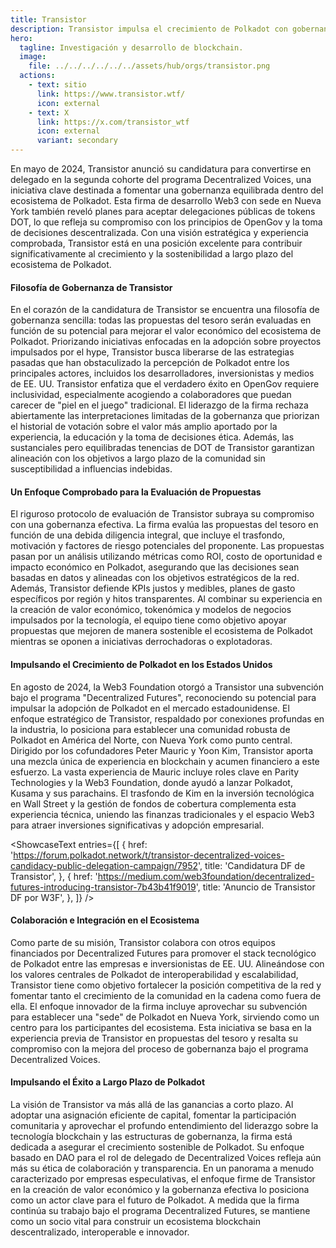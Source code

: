 ```yaml
---
title: Transistor
description: Transistor impulsa el crecimiento de Polkadot con gobernanza estratégica, desarrollo del ecosistema y adopción en los EE. UU. a través de la innovación y colaboración.
hero:
  tagline: Investigación y desarrollo de blockchain.
  image: 
    file: ../../../../../../assets/hub/orgs/transistor.png
  actions:
    - text: sitio
      link: https://www.transistor.wtf/
      icon: external
    - text: X
      link: https://x.com/transistor_wtf
      icon: external
      variant: secondary
---
```



En mayo de 2024, Transistor anunció su candidatura para convertirse en delegado en la segunda cohorte del programa Decentralized Voices, una iniciativa clave destinada a fomentar una gobernanza equilibrada dentro del ecosistema de Polkadot.
Esta firma de desarrollo Web3 con sede en Nueva York también reveló planes para aceptar delegaciones públicas de tokens DOT, lo que refleja su compromiso con los principios de OpenGov y la toma de decisiones descentralizada. Con una visión estratégica y experiencia comprobada, Transistor está en una posición excelente para contribuir significativamente al crecimiento y la sostenibilidad a largo plazo del ecosistema de Polkadot.

#### Filosofía de Gobernanza de Transistor
En el corazón de la candidatura de Transistor se encuentra una filosofía de gobernanza sencilla: todas las propuestas del tesoro serán evaluadas en función de su potencial para mejorar el valor económico del ecosistema de Polkadot. Priorizando iniciativas enfocadas en la adopción sobre proyectos impulsados por el hype, Transistor busca liberarse de las estrategias pasadas que han obstaculizado la percepción de Polkadot entre los principales actores, incluidos los desarrolladores, inversionistas y medios de EE. UU.
Transistor enfatiza que el verdadero éxito en OpenGov requiere inclusividad, especialmente acogiendo a colaboradores que puedan carecer de "piel en el juego" tradicional. El liderazgo de la firma rechaza abiertamente las interpretaciones limitadas de la gobernanza que priorizan el historial de votación sobre el valor más amplio aportado por la experiencia, la educación y la toma de decisiones ética. Además, las sustanciales pero equilibradas tenencias de DOT de Transistor garantizan alineación con los objetivos a largo plazo de la comunidad sin susceptibilidad a influencias indebidas.

#### Un Enfoque Comprobado para la Evaluación de Propuestas
El riguroso protocolo de evaluación de Transistor subraya su compromiso con una gobernanza efectiva. La firma evalúa las propuestas del tesoro en función de una debida diligencia integral, que incluye el trasfondo, motivación y factores de riesgo potenciales del proponente. Las propuestas pasan por un análisis utilizando métricas como ROI, costo de oportunidad e impacto económico en Polkadot, asegurando que las decisiones sean basadas en datos y alineadas con los objetivos estratégicos de la red.
Además, Transistor defiende KPIs justos y medibles, planes de gasto específicos por región y hitos transparentes. Al combinar su experiencia en la creación de valor económico, tokenómica y modelos de negocios impulsados por la tecnología, el equipo tiene como objetivo apoyar propuestas que mejoren de manera sostenible el ecosistema de Polkadot mientras se oponen a iniciativas derrochadoras o explotadoras.

#### Impulsando el Crecimiento de Polkadot en los Estados Unidos
En agosto de 2024, la Web3 Foundation otorgó a Transistor una subvención bajo el programa "Decentralized Futures", reconociendo su potencial para impulsar la adopción de Polkadot en el mercado estadounidense. El enfoque estratégico de Transistor, respaldado por conexiones profundas en la industria, lo posiciona para establecer una comunidad robusta de Polkadot en América del Norte, con Nueva York como punto central.
Dirigido por los cofundadores Peter Mauric y Yoon Kim, Transistor aporta una mezcla única de experiencia en blockchain y acumen financiero a este esfuerzo. La vasta experiencia de Mauric incluye roles clave en Parity Technologies y la Web3 Foundation, donde ayudó a lanzar Polkadot, Kusama y sus parachains. El trasfondo de Kim en la inversión tecnológica en Wall Street y la gestión de fondos de cobertura complementa esta experiencia técnica, uniendo las finanzas tradicionales y el espacio Web3 para atraer inversiones significativas y adopción empresarial.

<ShowcaseText
  entries={[
    {
      href: 'https://forum.polkadot.network/t/transistor-decentralized-voices-candidacy-public-delegation-campaign/7952',
      title: 'Candidatura DF de Transistor',
    },
    {
      href: 'https://medium.com/web3foundation/decentralized-futures-introducing-transistor-7b43b41f9019',
      title: 'Anuncio de Transistor DF por W3F',
    },
  ]}
/>

#### Colaboración e Integración en el Ecosistema
Como parte de su misión, Transistor colabora con otros equipos financiados por Decentralized Futures para promover el stack tecnológico de Polkadot entre las empresas e inversionistas de EE. UU. Alineándose con los valores centrales de Polkadot de interoperabilidad y escalabilidad, Transistor tiene como objetivo fortalecer la posición competitiva de la red y fomentar tanto el crecimiento de la comunidad en la cadena como fuera de ella.
El enfoque innovador de la firma incluye aprovechar su subvención para establecer una "sede" de Polkadot en Nueva York, sirviendo como un centro para los participantes del ecosistema. Esta iniciativa se basa en la experiencia previa de Transistor en propuestas del tesoro y resalta su compromiso con la mejora del proceso de gobernanza bajo el programa Decentralized Voices.

#### Impulsando el Éxito a Largo Plazo de Polkadot
La visión de Transistor va más allá de las ganancias a corto plazo. Al adoptar una asignación eficiente de capital, fomentar la participación comunitaria y aprovechar el profundo entendimiento del liderazgo sobre la tecnología blockchain y las estructuras de gobernanza, la firma está dedicada a asegurar el crecimiento sostenible de Polkadot. Su enfoque basado en DAO para el rol de delegado de Decentralized Voices refleja aún más su ética de colaboración y transparencia.
En un panorama a menudo caracterizado por empresas especulativas, el enfoque firme de Transistor en la creación de valor económico y la gobernanza efectiva lo posiciona como un actor clave para el futuro de Polkadot. A medida que la firma continúa su trabajo bajo el programa Decentralized Futures, se mantiene como un socio vital para construir un ecosistema blockchain descentralizado, interoperable e innovador.
